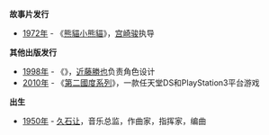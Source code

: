 '''故事片发行'''
* [[1972年|1972年]] - 《[[熊貓小熊貓|熊貓小熊貓]]》，[[宫崎骏|宫崎骏]]执导
<!--
'''短片发行'''
-->

'''其他出版发行'''
* [[1998年|1998年]] - 《{{le|玉茧物语|Jade Cocoon: Story of the Tamamayu}}》，[[近藤勝也|近藤勝也]]负责角色设计
* [[2010年|2010年]] - 《[[第二國度系列|第二國度系列]]》，一款任天堂DS和PlayStation3平台游戏

'''出生'''
* [[1950年|1950年]] - [[久石让|久石让]]，音乐总监，作曲家，指挥家，编曲
<!--
'''逝世'''

'''纪念日和活动'''
-->